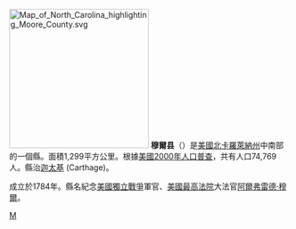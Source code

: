 {{noteTA
|T=zh-hans:穆尔县 (北卡罗来纳州);zh-hk:穆爾縣 (北卡羅萊納州);zh-tw:穆爾郡 (北卡羅萊納州);
|1=zh-hans:县;zh-hk:縣;zh-tw:郡;
}}
{{Otheruses|穆爾縣|subject=美國北卡羅萊納州的一個縣|other=同名的縣}}
[[File:Map_of_North_Carolina_highlighting_Moore_County.svg|250px]]
'''穆爾县'''（{{lang-en|Moore County}}）是[[美國|美國]][[北卡羅萊納州|北卡羅萊納州]]中南部的一個縣。面積1,299平方公里。根據[[美國2000年人口普查|美國2000年人口普查]]，共有人口74,769人。縣治[[迦太基_(北卡羅萊納州)|迦太基]] (Carthage)。

成立於1784年。縣名紀念[[美國獨立戰爭|美國獨立戰爭]]軍官、[[美國最高法院|美國最高法院]]大法官[[阿爾弗雷德·穆爾|阿爾弗雷德·穆爾]]。

{{North Carolina}}
{{Authority Control}}
[[Category:北卡羅萊納州行政區劃|M]]